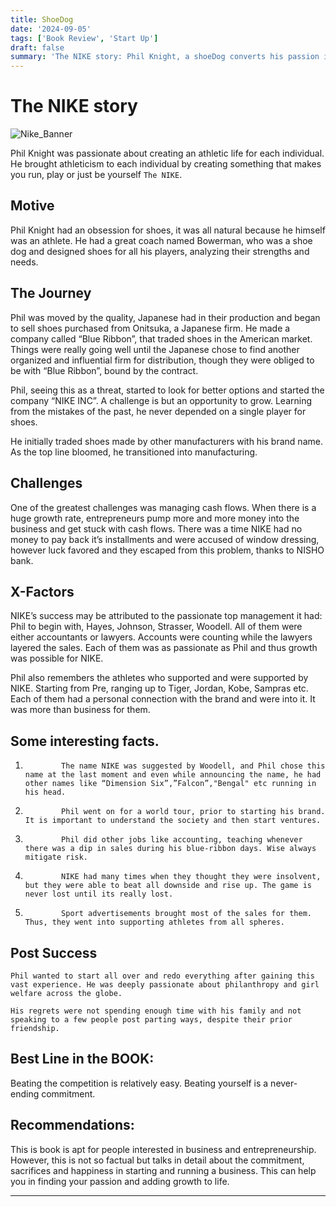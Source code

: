 ```yaml
---
title: ShoeDog
date: '2024-09-05'
tags: ['Book Review', 'Start Up']
draft: false
summary: 'The NIKE story: Phil Knight, a shoeDog converts his passion into a business... Business is a fight with odds and evens, sacrifices and risks. Know what takes to start a business?'
---
```


# The NIKE story

![Nike_Banner](/static/images/nike1.jpg)

Phil Knight was passionate about creating an athletic life for each individual. He brought athleticism to each individual by creating something that makes you run, play or just be yourself `The NIKE`.

## Motive

Phil Knight had an obsession for shoes, it was all natural because he himself was an athlete. He had a great coach named Bowerman, who was a shoe dog and designed shoes for all his players, analyzing their strengths and needs.

## The Journey

Phil was moved by the quality, Japanese had in their production and began to sell shoes purchased from Onitsuka, a Japanese firm. He made a company called “Blue Ribbon”, that traded shoes in the American market. Things were really going well until the Japanese chose to find another organized and influential firm for distribution, though they were obliged to be with “Blue Ribbon”, bound by the contract.

Phil, seeing this as a threat, started to look for better options and started the company “NIKE INC”. A challenge is but an opportunity to grow. Learning from the mistakes of the past, he never depended on a single player for shoes.

He initially traded shoes made by other manufacturers with his brand name. As the top line bloomed, he transitioned into manufacturing.

## Challenges

One of the greatest challenges was managing cash flows. When there is a huge growth rate, entrepreneurs pump more and more money into the business and get stuck with cash flows. There was a time NIKE had no money to pay back it’s installments and were accused of window dressing, however luck favored and they escaped from this problem, thanks to NISHO bank.

## X-Factors

NIKE’s success may be attributed to the passionate top management it had: Phil to begin with, Hayes, Johnson, Strasser, Woodell. All of them were either accountants or lawyers. Accounts were counting while the lawyers layered the sales. Each of them was as passionate as Phil and thus growth was possible for NIKE.

Phil also remembers the athletes who supported and were supported by NIKE. Starting from Pre, ranging up to Tiger, Jordan, Kobe, Sampras etc. Each of them had a personal connection with the brand and were into it. It was more than business for them.

## Some interesting facts.

1.             The name NIKE was suggested by Woodell, and Phil chose this name at the last moment and even while announcing the name, he had other names like “Dimension Six”,”Falcon”,"Bengal" etc running in his head.
2.             Phil went on for a world tour, prior to starting his brand. It is important to understand the society and then start ventures.
3.             Phil did other jobs like accounting, teaching whenever there was a dip in sales during his blue-ribbon days. Wise always mitigate risk.
4.             NIKE had many times when they thought they were insolvent, but they were able to beat all downside and rise up. The game is never lost until its really lost.
5.             Sport advertisements brought most of the sales for them. Thus, they went into supporting athletes from all spheres.

## Post Success

    Phil wanted to start all over and redo everything after gaining this vast experience. He was deeply passionate about philanthropy and girl welfare across the globe.

    His regrets were not spending enough time with his family and not speaking to a few people post parting ways, despite their prior friendship.

## Best Line in the BOOK:

Beating the competition is relatively easy. Beating yourself is a never-ending commitment.

## Recommendations:
This is book is apt for people interested in business and entrepreneurship. However, this is not so factual but talks in detail about the commitment, sacrifices and happiness in starting and running a business. This can help you in finding your passion and adding growth to life.

---